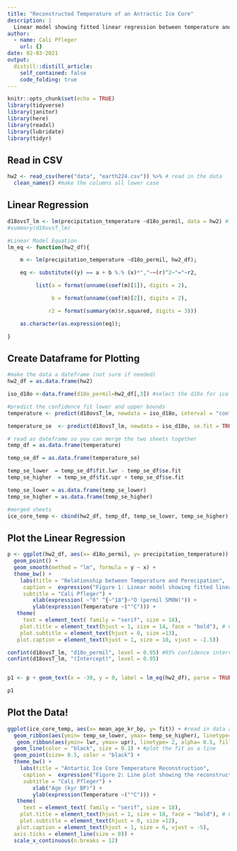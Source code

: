 ```yaml
---
title: "Reconstructed Temperature of an Antractic Ice Core"
description: |
  Linear model showing fitted linear regression between temperature and line plot showing the reconstructed temperature of  an Antractic ice core using precipitation temperature (°C) δ18O (permil SMOW).
author:
  - name: Cali Pfleger
    url: {}
date: 02-03-2021
output:
  distill::distill_article:
    self_contained: false
    code_folding: true 
---
```



```r
knitr::opts_chunk$set(echo = TRUE)
library(tidyverse)
library(janitor)
library(here)
library(readxl)
library(lubridate)
library(tidyr)
```

## Read in CSV 
```r
hw2 <- read_csv(here("data", "earth224.csv")) %>% # read in the data
  clean_names() #make the columns all lower case
```

## Linear Regression 
```r
d18ovsT_lm <- lm(precipitation_temperature ~d18o_permil, data = hw2) #linear regression 
#summary(d18ovsT_lm) 

#Linear Model Equation 
lm_eq <- function(hw2_df){

    m <- lm(precipitation_temperature ~d18o_permil, hw2_df);

    eq <- substitute((y) == a + b %.% (x)*","~~(r)^2~"="~r2, 

         list(a = format(unname(coef(m)[1]), digits = 2),

              b = format(unname(coef(m)[2]), digits = 2),

             r2 = format(summary(m)$r.squared, digits = 3)))

    as.character(as.expression(eq));

}
```

## Create Dataframe for Plotting
```r
#make the data a dateframe (not sure if needed)
hw2_df = as.data.frame(hw2)

iso_d18o <-data.frame(d18o_permil=hw2_df[,3]) #select the d18o for ice core 

#predict the confidence fit lower and upper bounds
temperature <- predict(d18ovsT_lm, newdata = iso_d18o, interval = "confidence")

temperature_se  <- predict(d18ovsT_lm, newdata = iso_d18o, se.fit = TRUE, interval = "confidence")

# read as dateframe so you can merge the two sheets together 
temp_df = as.data.frame(temperature)

temp_se_df = as.data.frame(temperature_se)

temp_se_lower  = temp_se_df$fit.lwr - temp_se_df$se.fit
temp_se_higher  = temp_se_df$fit.upr + temp_se_df$se.fit

temp_se_lower = as.data.frame(temp_se_lower)
temp_se_higher = as.data.frame(temp_se_higher)

#merged sheets
ice_core_temp <- cbind(hw2_df, temp_df, temp_se_lower, temp_se_higher)
```

## Plot the Linear Regression
```r
p <- ggplot(hw2_df, aes(x= d18o_permil, y= precipitation_temperature)) + 
  geom_point() +
  geom_smooth(method = "lm", formula = y ~ x) +
  theme_bw() +
    labs(title = "Relationship between Temperature and Perecipation",
     caption =  expression("Figure 1: Linear model showing fitted linear regression between Temperature (°C) \n and δ18O (permil SMOW)."),
     subtitle = "Cali Pfleger") +
        xlab(expression( ~"δ" ^{~"18"}~"O (permil SMOW)")) +
        ylab(expression(Temperature ~("°C"))) +
   theme(
     text = element_text( family = "serif", size = 18),
    plot.title = element_text(hjust = 1, size = 14, face = "bold"), # Center title position and size
    plot.subtitle = element_text(hjust = 0, size =13),
   plot.caption = element_text(hjust = 1, size = 10, vjust = -2.5)) 

confint(d18ovsT_lm, "d18o_permil", level = 0.95) #95% confidence interval for d18o 
confint(d18ovsT_lm, "(Intercept)", level = 0.95)


p1 <- p + geom_text(x = -30, y = 0, label = lm_eq(hw2_df), parse = TRUE) + geom_text(x = -29, y = -7, label = "n = 8")

p1

```


## Plot the Data! 
```r
ggplot(ice_core_temp, aes(x= mean_age_kr_bp, y= fit)) + #read in data and set x and y values
  geom_ribbon(aes(ymin= temp_se_lower, ymax= temp_se_higher), linetype= 2, alpha= 0.5, fill = "dodgerblue")  +
   geom_ribbon(aes(ymin= lwr, ymax= upr), linetype= 2, alpha= 0.5, fill = "cadetblue1")  +
  geom_line(color = "black", size = 0.1) + #plot the fit as a line
  geom_point(size= 0.5, color = "black") +
  theme_bw() +
    labs(title = "Antartic Ice Core Temperature Reconstruction",
     caption =  expression("Figure 2: Line plot showing the reconstructed temperature of  an Antractic ice core using precipitation temperature (°C) δ18O (permil SMOW).\n The black line shows the mean of the reconstruction trend, the dark blue shading shows the 68% confidence interval and the light blue shading shows the \n 95% confidence interval for the reconstruction."),
     subtitle = "Cali Pfleger") +
        xlab("Age (kyr BP)") +
        ylab(expression(Temperature ~("°C"))) +
   theme(
     text = element_text( family = "serif", size = 18),
    plot.title = element_text(hjust = 1, size = 18, face = "bold"), # Center title position and size
    plot.subtitle = element_text(hjust = 0, size =12),
   plot.caption = element_text(hjust = 1, size = 6, vjust = -5), 
  axis.ticks = element_line(size = 0)) + 
  scale_x_continuous(n.breaks = 12) 

```





